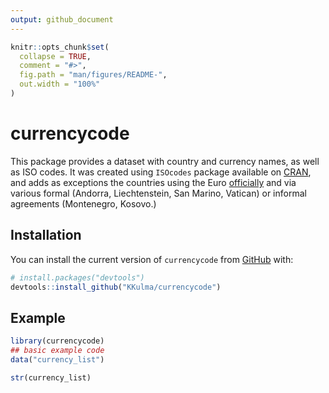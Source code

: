 ```yaml
---
output: github_document
---
```


<!-- README.md is generated from README.Rmd. Please edit that file -->

```r
knitr::opts_chunk$set(
  collapse = TRUE,
  comment = "#>",
  fig.path = "man/figures/README-",
  out.width = "100%"
)
```
# currencycode

<!-- badges: start -->
<!-- badges: end -->

This package provides a dataset with country and currency names, as well
as ISO codes. It was created using `ISOcodes` package available on
[CRAN](https://github.com/cran/ISOcodes), and adds as exceptions the countries
using the Euro [officially](https://europa.eu/european-union/about-eu/euro/which-countries-use-euro_en) and
via various formal (Andorra, Liechtenstein, San Marino, Vatican) or informal agreements (Montenegro, Kosovo.)

## Installation

You can install the current version of `currencycode` from [GitHub](https://github.com/) with:

``` r
# install.packages("devtools")
devtools::install_github("KKulma/currencycode")
```
## Example

```r
library(currencycode)
## basic example code
data("currency_list")

str(currency_list)
```
